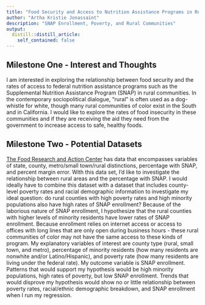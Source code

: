 ```yaml
---
title: "Food Security and Access to Nutrition Assistance Programs in Rural Communities " 
author: "Artha Kristie Jonassaint"
description: "SNAP Enrollment, Poverty, and Rural Communities" 
output:
  distill::distill_article:
    self_contained: false
---
```




## Milestone One - Interest and Thoughts

I am interested in exploring the relationship between food security and the rates of access to federal nutrition assistance programs such as the Supplemental Nutrition Assistance Program (SNAP) in rural communities. In the contemporary sociopolitical dialogue, "rural" is often used as a dog-whistle for white, though many rural communities of color exist in the South and in California. I would like to explore the rates of food insecurity in these communities and if they are receiving the aid they need from the government to increase access to safe, healthy foods. 

## Milestone Two - Potential Datasets

[The Food Research and Action Center](https://frac.org/maps/snap-county-map/tables/snap-county-tab-2019.html) has data that encompasses variables of state, county, metro/small town/rural distinctions, percentage with SNAP, and percent margin error. With this data set, I'd like to investigate the relationship between rural areas and the percentage with SNAP. I would ideally have to combine this dataset with a dataset that includes county-level poverty rates and racial demographic information to investigate my ideal question: do rural counties with high poverty rates and high minority populations also have high rates of SNAP enrollment? Because of the laborious nature of SNAP enrollment, I hypothesize that the rural counties with higher levels of minority residents have lower rates of SNAP enrollment. Because enrollment relies on internet access or access to offices with long lines that are only open during business hours - these rural communities of color may not have the same access to these kinds of program. My explanatory variables of interest are county type (rural, small town, and metro), percentage of minority residents (how many residents are nonwhite and/or Latino/Hispanic), and poverty rate (how many residents are living under the federal rate). My outcome variable is SNAP enrollment. Patterns that would support my hypothesis would be high minority populations, high rates of poverty, but low SNAP enrollment. Trends that would disprove my hypothesis would show no or little relationship between poverty rates, racial/ethnic demographic breakdown, and SNAP enrollment when I run my regression. 

